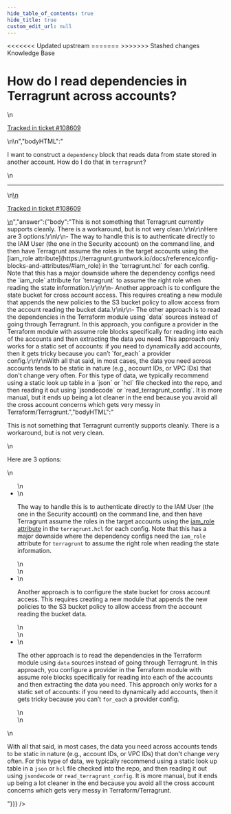 ```yaml
---
hide_table_of_contents: true
hide_title: true
custom_edit_url: null
---
```



<head>
<<<<<<< Updated upstream
  <link rel="canonical" href="https://github.com/tnn-tnn-tnn-tnn-tnn-gruntwork-io/knowledge-base/discussions/419" />
=======
  <link rel="canonical" href="https://github.com/tnn-gruntwork-io/knowledge-base/discussions/419" />
>>>>>>> Stashed changes
</head>

<CenterLayout>
<span className="searchCategory">Knowledge Base</span>
<h1>How do I read dependencies in Terragrunt across accounts?</h1>
<GitHub discussion={{"id":"D_kwDOF8slf84APjgM","number":419,"author":{"login":"yorinasub17"},"title":"How do I read dependencies in Terragrunt across accounts?","body":"\nI want to construct a `dependency` block that reads data from state stored in another account. How do I do that in `terragrunt`?\n\n---\n\n<ins datetime=\"2022-05-16T14:51:14Z\">\n  <p><a href=\"https://support.gruntwork.io/hc/requests/108609\">Tracked in ticket #108609</a></p>\n</ins>\n","bodyHTML":"<p dir=\"auto\">I want to construct a <code class=\"notranslate\">dependency</code> block that reads data from state stored in another account. How do I do that in <code class=\"notranslate\">terragrunt</code>?</p>\n<hr>\n<ins datetime=\"2022-05-16T14:51:14Z\">\n  <p dir=\"auto\"><a href=\"https://support.gruntwork.io/hc/requests/108609\" rel=\"nofollow\">Tracked in ticket #108609</a></p>\n</ins>","answer":{"body":"This is not something that Terragrunt currently supports cleanly. There is a workaround, but is not very clean.\r\n\r\nHere are 3 options:\r\n\r\n- The way to handle this is to authenticate directly to the IAM User (the one in the Security account) on the command line, and then have Terragrunt assume the roles in the target accounts using the [iam_role attribute](https://terragrunt.gruntwork.io/docs/reference/config-blocks-and-attributes/#iam_role) in the `terragrunt.hcl` for each config. Note that this has a major downside where the dependency configs need the `iam_role` attribute for `terragrunt` to assume the right role when reading the state information.\r\n\r\n- Another approach is to configure the state bucket for cross account access. This requires creating a new module that appends the new policies to the S3 bucket policy to allow access from the account reading the bucket data.\r\n\r\n- The other approach is to read the dependencies in the Terraform module using `data` sources instead of going through Terragrunt. In this approach, you configure a provider in the Terraform module with assume role blocks specifically for reading into each of the accounts and then extracting the data you need. This approach only works for a static set of accounts: if you need to dynamically add accounts, then it gets tricky because you can’t `for_each` a provider config.\r\n\r\nWith all that said, in most cases, the data you need across accounts tends to be static in nature (e.g., account IDs, or VPC IDs) that don't change very often. For this type of data, we typically recommend using a static look up table in a `json` or `hcl` file checked into the repo, and then reading it out using `jsondecode` or `read_terragrunt_config`. It is more manual, but it ends up being a lot cleaner in the end because you avoid all the cross account concerns which gets very messy in Terraform/Terragrunt.","bodyHTML":"<p dir=\"auto\">This is not something that Terragrunt currently supports cleanly. There is a workaround, but is not very clean.</p>\n<p dir=\"auto\">Here are 3 options:</p>\n<ul dir=\"auto\">\n<li>\n<p dir=\"auto\">The way to handle this is to authenticate directly to the IAM User (the one in the Security account) on the command line, and then have Terragrunt assume the roles in the target accounts using the <a href=\"https://terragrunt.gruntwork.io/docs/reference/config-blocks-and-attributes/#iam_role\" rel=\"nofollow\">iam_role attribute</a> in the <code class=\"notranslate\">terragrunt.hcl</code> for each config. Note that this has a major downside where the dependency configs need the <code class=\"notranslate\">iam_role</code> attribute for <code class=\"notranslate\">terragrunt</code> to assume the right role when reading the state information.</p>\n</li>\n<li>\n<p dir=\"auto\">Another approach is to configure the state bucket for cross account access. This requires creating a new module that appends the new policies to the S3 bucket policy to allow access from the account reading the bucket data.</p>\n</li>\n<li>\n<p dir=\"auto\">The other approach is to read the dependencies in the Terraform module using <code class=\"notranslate\">data</code> sources instead of going through Terragrunt. In this approach, you configure a provider in the Terraform module with assume role blocks specifically for reading into each of the accounts and then extracting the data you need. This approach only works for a static set of accounts: if you need to dynamically add accounts, then it gets tricky because you can’t <code class=\"notranslate\">for_each</code> a provider config.</p>\n</li>\n</ul>\n<p dir=\"auto\">With all that said, in most cases, the data you need across accounts tends to be static in nature (e.g., account IDs, or VPC IDs) that don't change very often. For this type of data, we typically recommend using a static look up table in a <code class=\"notranslate\">json</code> or <code class=\"notranslate\">hcl</code> file checked into the repo, and then reading it out using <code class=\"notranslate\">jsondecode</code> or <code class=\"notranslate\">read_terragrunt_config</code>. It is more manual, but it ends up being a lot cleaner in the end because you avoid all the cross account concerns which gets very messy in Terraform/Terragrunt.</p>"}}} />

</CenterLayout>
  

<!-- ##DOCS-SOURCER-START
{
  "sourcePlugin": "github-discussions",
  "hash": "1b381465dd92e73a7e4cdfd79e9ead17"
}
##DOCS-SOURCER-END -->

